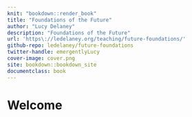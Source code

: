 ```yaml
---
knit: "bookdown::render_book"
title: "Foundations of the Future"
author: "Lucy Delaney"
description: "Foundations of the Future"
url: 'https\://ledelaney.org/teaching/future-foundations/'
github-repo: ledelaney/future-foundations
twitter-handle: emergentlyLucy
cover-image: cover.png
site: bookdown::bookdown_site
documentclass: book
---
```


# Welcome {.unnumbered}

